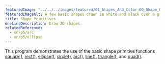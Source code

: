 ```yaml
---
featuredImage: "../../../images/featured/01_Shapes_And_Color-00_Shape_Primitives-thumbnail.png"
featuredImageAlt: A few basic shapes drawn in white and black over a grey background
title: Shape Primitives
oneLineDescription: Draw 2D shapes.
relatedReference:
  - en/p5/arc
  - en/p5/ellipse
---
```


This program demonstrates the use of the basic shape
primitive functions
<a href="https://p5js.org/reference/#/p5/square" target="_blank">square()</a>,
<a href="https://p5js.org/reference/#/p5/rect" target="_blank">rect()</a>,
<a href="https://p5js.org/reference/#/p5/ellipse" target="_blank">ellipse()</a>,
<a href="https://p5js.org/reference/#/p5/circle" target="_blank">circle()</a>,
<a href="https://p5js.org/reference/#/p5/arc" target="_blank">arc()</a>,
<a href="https://p5js.org/reference/#/p5/line" target="_blank">line()</a>,
<a href="https://p5js.org/reference/#/p5/triangle" target="_blank">triangle()</a>,
and <a href="https://p5js.org/reference/#/p5/quad" target="_blank">quad()</a>.